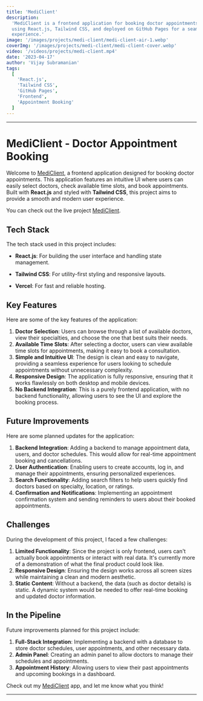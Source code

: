 ```yaml
---
title: 'MediClient'
description:
  'MediClient is a frontend application for booking doctor appointments. Built
  using React.js, Tailwind CSS, and deployed on GitHub Pages for a seamless user
  experience.'
image: '/images/projects/medi-client/medi-client-air-1.webp'
coverImg: '/images/projects/medi-client/medi-client-cover.webp'
video: '/videos/projects/medi-client.mp4'
date: '2023-04-17'
author: 'Vijay Subramanian'
tags:
  [
    'React.js',
    'Tailwind CSS',
    'GitHub Pages',
    'Frontend',
    'Appointment Booking'
  ]
---
```


---

# MediClient - Doctor Appointment Booking

Welcome to [MediClient](https://vs-medi-client.vercel.app/), a frontend
application designed for booking doctor appointments. This application features
an intuitive UI where users can easily select doctors, check available time
slots, and book appointments. Built with **React.js** and styled with **Tailwind
CSS**, this project aims to provide a smooth and modern user experience.

You can check out the live project
[MediClient](https://vs-medi-client.vercel.app/).

## Tech Stack

The tech stack used in this project includes:

- **React.js**: For building the user interface and handling state management.

- **Tailwind CSS**: For utility-first styling and responsive layouts.

- **Vercel**: For fast and reliable hosting.

## Key Features

Here are some of the key features of the application:

1. **Doctor Selection**: Users can browse through a list of available doctors,
   view their specialties, and choose the one that best suits their needs.
2. **Available Time Slots**: After selecting a doctor, users can view available
   time slots for appointments, making it easy to book a consultation.
3. **Simple and Intuitive UI**: The design is clean and easy to navigate,
   providing a seamless experience for users looking to schedule appointments
   without unnecessary complexity.
4. **Responsive Design**: The application is fully responsive, ensuring that it
   works flawlessly on both desktop and mobile devices.
5. **No Backend Integration**: This is a purely frontend application, with no
   backend functionality, allowing users to see the UI and explore the booking
   process.

## Future Improvements

Here are some planned updates for the application:

1. **Backend Integration**: Adding a backend to manage appointment data, users,
   and doctor schedules. This would allow for real-time appointment booking and
   cancellations.
2. **User Authentication**: Enabling users to create accounts, log in, and
   manage their appointments, ensuring personalized experiences.
3. **Search Functionality**: Adding search filters to help users quickly find
   doctors based on specialty, location, or ratings.
4. **Confirmation and Notifications**: Implementing an appointment confirmation
   system and sending reminders to users about their booked appointments.

## Challenges

During the development of this project, I faced a few challenges:

1. **Limited Functionality**: Since the project is only frontend, users can't
   actually book appointments or interact with real data. It's currently more of
   a demonstration of what the final product could look like.
2. **Responsive Design**: Ensuring the design works across all screen sizes
   while maintaining a clean and modern aesthetic.
3. **Static Content**: Without a backend, the data (such as doctor details) is
   static. A dynamic system would be needed to offer real-time booking and
   updated doctor information.

## In the Pipeline

Future improvements planned for this project include:

1. **Full-Stack Integration**: Implementing a backend with a database to store
   doctor schedules, user appointments, and other necessary data.
2. **Admin Panel**: Creating an admin panel to allow doctors to manage their
   schedules and appointments.
3. **Appointment History**: Allowing users to view their past appointments and
   upcoming bookings in a dashboard.

Check out my [MediClient](https://vs-medi-client.vercel.app/) app, and let me
know what you think!

---
